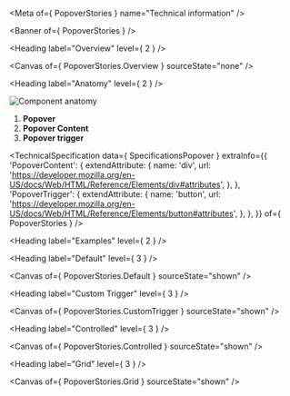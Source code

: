 
<Meta of={ PopoverStories } name="Technical information" />

<Banner of={ PopoverStories } />

<Heading label="Overview" level={ 2 } />

<Canvas of={ PopoverStories.Overview } sourceState="none" />

<Heading label="Anatomy" level={ 2 } />

![Component anatomy](components/popover/anatomy-tech.png "Component anatomy")

1. **Popover**
2. **Popover Content**
3. **Popover trigger**

<TechnicalSpecification
  data={ SpecificationsPopover }
  extraInfo={{
    'PopoverContent': {
      extendAttribute: {
        name: 'div',
        url: 'https://developer.mozilla.org/en-US/docs/Web/HTML/Reference/Elements/div#attributes',
      },
    },
    'PopoverTrigger': {
      extendAttribute: {
        name: 'button',
        url: 'https://developer.mozilla.org/en-US/docs/Web/HTML/Reference/Elements/button#attributes',
      },
    },
  }}
  of={ PopoverStories } />

<Heading label="Examples" level={ 2 } />

<Heading label="Default" level={ 3 } />

<Canvas of={ PopoverStories.Default } sourceState="shown" />

<Heading label="Custom Trigger" level={ 3 } />

<Canvas of={ PopoverStories.CustomTrigger } sourceState="shown" />

<Heading label="Controlled" level={ 3 } />

<Canvas of={ PopoverStories.Controlled } sourceState="shown" />

<Heading label="Grid" level={ 3 } />

<Canvas of={ PopoverStories.Grid } sourceState="shown" />
